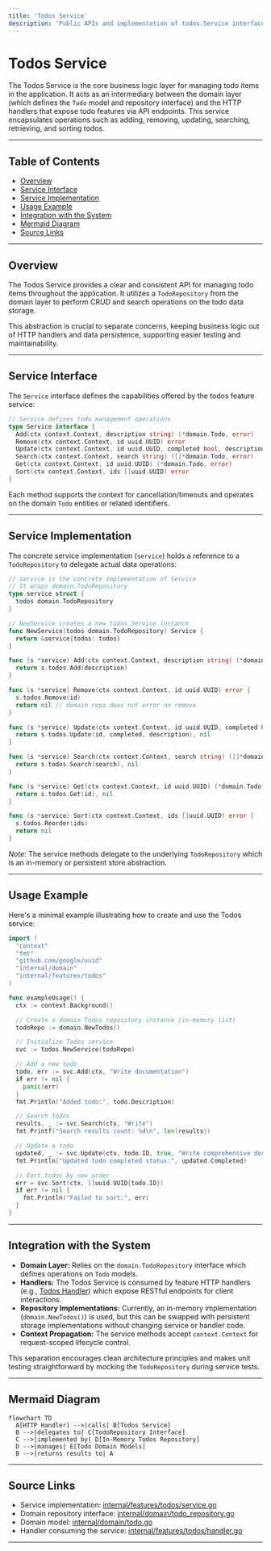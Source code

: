 ```yaml
---
title: 'Todos Service'
description: 'Public APIs and implementation of todos.Service interface managing todos with methods for Add, Remove, Update, Search, Get, and Sort'
---
```


# Todos Service

The Todos Service is the core business logic layer for managing todo items in the application. It acts as an intermediary between the domain layer (which defines the `Todo` model and repository interface) and the HTTP handlers that expose todo features via API endpoints. This service encapsulates operations such as adding, removing, updating, searching, retrieving, and sorting todos.

---

## Table of Contents

- [Overview](#overview)
- [Service Interface](#service-interface)
- [Service Implementation](#service-implementation)
- [Usage Example](#usage-example)
- [Integration with the System](#integration-with-the-system)
- [Mermaid Diagram](#mermaid-diagram)
- [Source Links](#source-links)

---

## Overview

The Todos Service provides a clear and consistent API for managing todo items throughout the application. It utilizes a `TodoRepository` from the domain layer to perform CRUD and search operations on the todo data storage.

This abstraction is crucial to separate concerns, keeping business logic out of HTTP handlers and data persistence, supporting easier testing and maintainability.

---

## Service Interface

The `Service` interface defines the capabilities offered by the todos feature service:

```go
// Service defines todo management operations
type Service interface {
  Add(ctx context.Context, description string) (*domain.Todo, error)
  Remove(ctx context.Context, id uuid.UUID) error
  Update(ctx context.Context, id uuid.UUID, completed bool, description string) (*domain.Todo, error)
  Search(ctx context.Context, search string) ([]*domain.Todo, error)
  Get(ctx context.Context, id uuid.UUID) (*domain.Todo, error)
  Sort(ctx context.Context, ids []uuid.UUID) error
}
```

Each method supports the context for cancellation/timeouts and operates on the domain `Todo` entities or related identifiers.

---

## Service Implementation

The concrete service implementation (`service`) holds a reference to a `TodoRepository` to delegate actual data operations:

```go
// service is the concrete implementation of Service
// It wraps domain.TodoRepository
type service struct {
  todos domain.TodoRepository
}

// NewService creates a new todos Service instance
func NewService(todos domain.TodoRepository) Service {
  return &service{todos: todos}
}

func (s *service) Add(ctx context.Context, description string) (*domain.Todo, error) {
  return s.todos.Add(description)
}

func (s *service) Remove(ctx context.Context, id uuid.UUID) error {
  s.todos.Remove(id)
  return nil // domain repo does not error on remove
}

func (s *service) Update(ctx context.Context, id uuid.UUID, completed bool, description string) (*domain.Todo, error) {
  return s.todos.Update(id, completed, description), nil
}

func (s *service) Search(ctx context.Context, search string) ([]*domain.Todo, error) {
  return s.todos.Search(search), nil
}

func (s *service) Get(ctx context.Context, id uuid.UUID) (*domain.Todo, error) {
  return s.todos.Get(id), nil
}

func (s *service) Sort(ctx context.Context, ids []uuid.UUID) error {
  s.todos.Reorder(ids)
  return nil
}
```

*Note:* The service methods delegate to the underlying `TodoRepository` which is an in-memory or persistent store abstraction.

---

## Usage Example

Here's a minimal example illustrating how to create and use the Todos service:

```go
import (
  "context"
  "fmt"
  "github.com/google/uuid"
  "internal/domain"
  "internal/features/todos"
)

func exampleUsage() {
  ctx := context.Background()

  // Create a domain Todos repository instance (in-memory list)
  todoRepo := domain.NewTodos()

  // Initialize Todos service
  svc := todos.NewService(todoRepo)

  // Add a new todo
  todo, err := svc.Add(ctx, "Write documentation")
  if err != nil {
    panic(err)
  }
  fmt.Println("Added todo:", todo.Description)

  // Search todos
  results, _ := svc.Search(ctx, "Write")
  fmt.Printf("Search results count: %d\n", len(results))

  // Update a todo
  updated, _ := svc.Update(ctx, todo.ID, true, "Write comprehensive docs")
  fmt.Println("Updated todo completed status:", updated.Completed)

  // Sort todos by new order
  err = svc.Sort(ctx, []uuid.UUID{todo.ID})
  if err != nil {
    fmt.Println("Failed to sort:", err)
  }
}
```

---

## Integration with the System

- **Domain Layer:** Relies on the `domain.TodoRepository` interface which defines operations on `Todo` models.
- **Handlers:** The Todos Service is consumed by feature HTTP handlers (e.g., [Todos Handler](/internal/features/todos/handler.go)) which expose RESTful endpoints for client interactions.
- **Repository Implementations:** Currently, an in-memory implementation (`domain.NewTodos()`) is used, but this can be swapped with persistent storage implementations without changing service or handler code.
- **Context Propagation:** The service methods accept `context.Context` for request-scoped lifecycle control.

This separation encourages clean architecture principles and makes unit testing straightforward by mocking the `TodoRepository` during service tests.

---

## Mermaid Diagram

```mermaid
flowchart TD
  A[HTTP Handler] -->|calls| B[Todos Service]
  B -->|delegates to| C[TodoRepository Interface]
  C -->|implemented by| D[In-Memory Todos Repository]
  D -->|manages| E[Todo Domain Models]
  B -->|returns results to| A
```

---

## Source Links

- Service implementation: [internal/features/todos/service.go](/internal/features/todos/service.go)
- Domain repository interface: [internal/domain/todo_repository.go](/internal/domain/todo_repository.go)
- Domain model: [internal/domain/todo.go](/internal/domain/todo.go)
- Handler consuming the service: [internal/features/todos/handler.go](/internal/features/todos/handler.go)

---